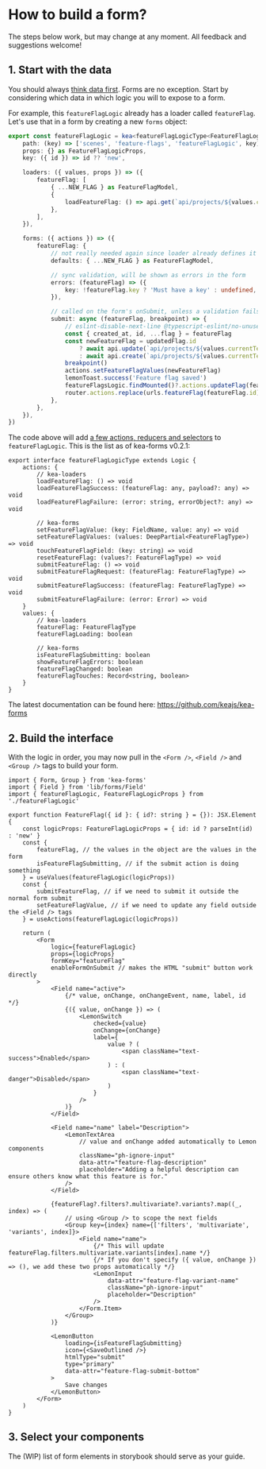 
<Meta title=" How to build a form?" />

# How to build a form?

The steps below work, but may change at any moment. All feedback and suggestions welcome!

## 1. Start with the data

You should always [think data first](https://keajs.org/blog/data-first-frontend-revolution/). Forms are no exception.
Start by considering which data in which logic you will to expose to a form.

For example, this `featureFlagLogic` already has a loader called `featureFlag`. Let's use that in a form by
creating a new `forms` object:

```ts
export const featureFlagLogic = kea<featureFlagLogicType<FeatureFlagLogicProps>>({
    path: (key) => ['scenes', 'feature-flags', 'featureFlagLogic', key],
    props: {} as FeatureFlagLogicProps,
    key: ({ id }) => id ?? 'new',

    loaders: ({ values, props }) => ({
        featureFlag: [
            { ...NEW_FLAG } as FeatureFlagModel,
            {
                loadFeatureFlag: () => api.get(`api/projects/${values.currentTeamId}/feature_flags/${props.id}`),
            },
        ],
    }),

    forms: ({ actions }) => ({
        featureFlag: {
            // not really needed again since loader already defines it
            defaults: { ...NEW_FLAG } as FeatureFlagModel,

            // sync validation, will be shown as errors in the form
            errors: (featureFlag) => ({
                key: !featureFlag.key ? 'Must have a key' : undefined,
            }),

            // called on the form's onSubmit, unless a validation fails
            submit: async (featureFlag, breakpoint) => {
                // eslint-disable-next-line @typescript-eslint/no-unused-vars
                const { created_at, id, ...flag } = featureFlag
                const newFeatureFlag = updatedFlag.id
                    ? await api.update(`api/projects/${values.currentTeamId}/feature_flags/${updatedFlag.id}`, flag)
                    : await api.create(`api/projects/${values.currentTeamId}/feature_flags`, flag)
                breakpoint()
                actions.setFeatureFlagValues(newFeatureFlag)
                lemonToast.success('Feature flag saved')
                featureFlagsLogic.findMounted()?.actions.updateFlag(featureFlag)
                router.actions.replace(urls.featureFlag(featureFlag.id))
            },
        },
    }),
})
```

The code above will add [a few actions, reducers and selectors](https://github.com/keajs/kea-forms/blob/main/src/plugin.ts#L24-L139)
to `featureFlagLogic`. This is the list as of kea-forms v0.2.1:

```tsx
export interface featureFlagLogicType extends Logic {
    actions: {
        // kea-loaders
        loadFeatureFlag: () => void
        loadFeatureFlagSuccess: (featureFlag: any, payload?: any) => void
        loadFeatureFlagFailure: (error: string, errorObject?: any) => void

        // kea-forms
        setFeatureFlagValue: (key: FieldName, value: any) => void
        setFeatureFlagValues: (values: DeepPartial<FeatureFlagType>) => void
        touchFeatureFlagField: (key: string) => void
        resetFeatureFlag: (values?: FeatureFlagType) => void
        submitFeatureFlag: () => void
        submitFeatureFlagRequest: (featureFlag: FeatureFlagType) => void
        submitFeatureFlagSuccess: (featureFlag: FeatureFlagType) => void
        submitFeatureFlagFailure: (error: Error) => void
    }
    values: {
        // kea-loaders
        featureFlag: FeatureFlagType
        featureFlagLoading: boolean

        // kea-forms
        isFeatureFlagSubmitting: boolean
        showFeatureFlagErrors: boolean
        featureFlagChanged: boolean
        featureFlagTouches: Record<string, boolean>
    }
}
```

The latest documentation can be found here: https://github.com/keajs/kea-forms

## 2. Build the interface

With the logic in order, you may now pull in the `<Form />`, `<Field />` and `<Group />` tags to build your form.

```tsx
import { Form, Group } from 'kea-forms'
import { Field } from 'lib/forms/Field'
import { featureFlagLogic, FeatureFlagLogicProps } from './featureFlagLogic'

export function FeatureFlag({ id }: { id?: string } = {}): JSX.Element {
    const logicProps: FeatureFlagLogicProps = { id: id ? parseInt(id) : 'new' }
    const {
        featureFlag, // the values in the object are the values in the form
        isFeatureFlagSubmitting, // if the submit action is doing something
    } = useValues(featureFlagLogic(logicProps))
    const {
        submitFeatureFlag, // if we need to submit it outside the normal form submit
        setFeatureFlagValue, // if we need to update any field outside the <Field /> tags
    } = useActions(featureFlagLogic(logicProps))

    return (
        <Form
            logic={featureFlagLogic}
            props={logicProps}
            formKey="featureFlag"
            enableFormOnSubmit // makes the HTML "submit" button work directly
        >
            <Field name="active">
                {/* value, onChange, onChangeEvent, name, label, id */}
                {({ value, onChange }) => (
                    <LemonSwitch
                        checked={value}
                        onChange={onChange}
                        label={
                            value ? (
                                <span className="text-success">Enabled</span>
                            ) : (
                                <span className="text-danger">Disabled</span>
                            )
                        }
                    />
                )}
            </Field>

            <Field name="name" label="Description">
                <LemonTextArea
                    // value and onChange added automatically to Lemon components
                    className="ph-ignore-input"
                    data-attr="feature-flag-description"
                    placeholder="Adding a helpful description can ensure others know what this feature is for."
                />
            </Field>

            {featureFlag?.filters?.multivariate?.variants?.map((_, index) => (
                // using <Group /> to scope the next fields
                <Group key={index} name={['filters', 'multivariate', 'variants', index]}>
                    <Field name="name">
                        {/* This will update featureFlag.filters.multivariate.variants[index].name */}
                        {/* If you don't specify ({ value, onChange }) => (), we add these two props automatically */}
                        <LemonInput
                            data-attr="feature-flag-variant-name"
                            className="ph-ignore-input"
                            placeholder="Description"
                        />
                    </Form.Item>
                </Group>
            )}

            <LemonButton
                loading={isFeatureFlagSubmitting}
                icon={<SaveOutlined />}
                htmlType="submit"
                type="primary"
                data-attr="feature-flag-submit-bottom"
            >
                Save changes
            </LemonButton>
        </Form>
    )
}
```

## 3. Select your components

The (WIP) list of form elements in storybook should serve as your guide.
